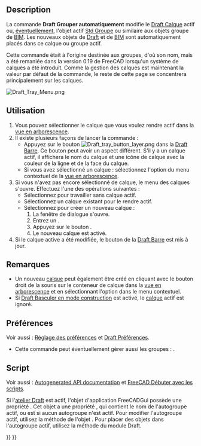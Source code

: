 <languages/>

{{Docnav/fr
|[[Draft_ToggleConstructionMode/fr|Basculer en mode construction]]
|[[Draft_Snap_Lock/fr|Verrouiller l'aimantation]]
|[[Draft_Workbench/fr|Atelier Draft]]
|IconL=Draft_ToggleConstructionMode.svg
|IconR=Draft_Snap_Lock.svg
|IconC=Workbench_Draft.svg
}}

{{GuiCommand/fr
|Name=Draft AutoGroup
|Name/fr=Draft Grouper automatiquement
|Empty=1
|Workbenches=[[Draft_Workbench/fr|Draft]], [[BIM_Workbench/fr|BIM]]
|Version=0.17
|SeeAlso=[[Draft_Layer/fr|Draft Calque]], [[Std_Group/fr|Std Créer un groupe]]
}}

== Description == 

La commande '''Draft Grouper automatiquement''' modifie le [[Draft_Layer/fr|Draft Calque]] actif ou, [[#Pr.C3.A9f.C3.A9rences|éventuellement]], l'objet actif [[Std_Group/fr|Std Groupe]] ou similaire aux objets groupe de [[BIM_Workbench/fr|BIM]]. Les nouveaux objets de [[Draft_Workbench/fr|Draft]] et de [[BIM_Workbench/fr|BIM]] sont automatiquement placés dans ce calque ou groupe actif.

Cette commande était à l'origine destinée aux groupes, d'où son nom, mais a été remaniée dans la version 0.19 de FreeCAD lorsqu'un système de calques a été introduit. Comme la gestion des calques est maintenant la valeur par défaut de la commande, le reste de cette page se concentrera principalement sur les calques.

[[Image:Draft_Tray_Menu.png]]
{{Caption|Le menu des calques de la barre Draft (image mise à jour pour la version 1.1)}}

<span id="Usage"></span>
==Utilisation==

# Vous pouvez sélectionner le calque que vous voulez rendre actif dans la [[Tree_view/fr|vue en arborescence]].
# Il existe plusieurs façons de lancer la commande :
#* Appuyez sur le bouton [[Image:Draft_tray_button_layer.png]] dans la [[Draft_Tray/fr|Draft Barre]]. Ce bouton peut avoir un aspect différent. S'il y a un calque actif, il affichera le nom du calque et une icône de calque avec la couleur de la ligne et de la face du calque.
#* Si vous avez sélectionné un calque : sélectionnez l'option {{MenuCommand|[[Image:button_right.svg|16px]] Activer ce calque}} du menu contextuel de la [[Tree_view/fr|vue en arborescence]].
# Si vous n'avez pas encore sélectionné de calque, le menu des calques s'ouvre. Effectuez l'une des opérations suivantes :
#* Sélectionnez {{MenuCommand|[[Image:Button_invalid.svg|16px]] Aucun}} pour travailler sans calque actif.
#* Sélectionnez un calque existant pour le rendre actif.
#* Sélectionnez {{MenuCommand|[[Image:Draft_NewLayer.svg|16px]] Créer un nouveau calque...}} pour créer un nouveau calque :
#*# La fenêtre de dialogue {{MenuCommand|Créer un nouveau calque}} s'ouvre. {{Version/fr|1.1}}
#*# Entrez un {{MenuCommand|Nom du calque}}.
#*# Appuyez sur le bouton {{Button|OK}}.
#*# Le nouveau calque est activé. {{Version/fr|1.1}}
# Si le calque active a été modifiée, le bouton de la [[Draft_Tray/fr|Draft Barre]] est mis à jour.

<span id="Notes"></span>
==Remarques==

* Un nouveau [[Draft_Layer/fr|calque]] peut également être créé en cliquant avec le bouton droit de la souris sur le conteneur de calque dans la [[Tree_view/fr|vue en arborescence]] et en sélectionnant l'option {{MenuCommand|[[Image:Draft_NewLayer.svg|16px]] Ajouter un nouveau calque}} dans le menu contextuel.
* Si [[Draft_ToggleConstructionMode/fr|Draft Basculer en mode construction]] est activé, le [[Draft_Layer/fr|calque]] actif est ignoré.

<span id="Preferences"></span>
==Préférences==

Voir aussi : [[Preferences_Editor/fr|Réglage des préférences]] et [[Draft_Preferences/fr|Draft Préférences]].

* Cette commande peut éventuellement gérer aussi les groupes : {{MenuCommand|Édition → Préférences... → Draft → Général → Inclure les groupes dans la liste des calques}}.

<span id="Scripting"></span>
== Script == 

Voir aussi : [https://freecad.github.io/SourceDoc/ Autogenerated API documentation] et [[FreeCAD_Scripting_Basics/fr|FreeCAD Débuter avec les scripts]].

Si l'[[Draft_Workbench/fr|atelier Draft]] est actif, l'objet d'application FreeCADGui possède une propriété {{incode|draftToolBar}}. Cet objet {{incode|draftToolBar}} a une propriété {{incode|autogroup}}, qui contient le nom de l'autogroupe actif, ou est {{incode|None}} si aucun autogroupe n'est actif. Pour modifier l'autogroupe actif, utilisez la méthode {{incode|setAutoGroup}} de l'objet {{incode|draftToolBar}}. Pour placer des objets dans l'autogroupe actif, utilisez la méthode {{incode|autogroup}} du module Draft.

{{Code|code=
# This code only works if the Draft Workbench is active!

import FreeCAD as App
import FreeCADGui as Gui
import Draft

doc = App.newDocument()

polygon1 = Draft.make_polygon(5, radius=1000)
polygon2 = Draft.make_polygon(3, radius=500)
polygon3 = Draft.make_polygon(6, radius=220)

layer = Draft.make_layer()
Gui.draftToolBar.setAutoGroup(layer.Name)

Draft.autogroup(polygon1)
Draft.autogroup(polygon2)
Draft.autogroup(polygon3)

doc.recompute()
}}


{{Docnav/fr
|[[Draft_ToggleConstructionMode/fr|Basculer en mode construction]]
|[[Draft_Snap_Lock/fr|Verrouiller l'aimantation]]
|[[Draft_Workbench/fr|Atelier Draft]]
|IconL=Draft_ToggleConstructionMode.svg
|IconR=Draft_Snap_Lock.svg
|IconC=Workbench_Draft.svg
}}

{{Draft Tools navi{{#translation:}}}}
{{Userdocnavi{{#translation:}}}}